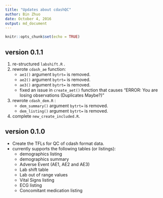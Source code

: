 ```yaml
---
title: "Updates about cdashQC"
author: Bin Zhuo
date: October 4, 2016
output: md_document
---
```


```r
knitr::opts_chunk$set(echo = TRUE)
```


## version 0.1.1
1.  re-structured `labshift.R` .
2. rewrote `cdash_ae` function:
    + `ae1()`  argument `bytrt=` is removed.
    + `ae2()`  argument `bytrt=` is removed.
    + `ae3()`  argument `bytrt=` is removed.
    + fixed an issue in `create_aet()` function that causes "ERROR: You are losing observations (Duplicates Maybe?)"
3.  rewrote `cdash_dem.R` :
    + `dem_summary()`  argument `bytrt=` is removed.
    + `dem_listing()`  argument `bytrt=` is removed.
4.  complete `new_create_included.R`. 


## version 0.1.0
 * Create the TFLs for QC of cdash format data.
 * currently supports the following tables (or listings):
    + demographics listing
    + demographics summary
    + Adverse Event (AE1, AE2 and AE3)
    + Lab shift table
    + Lab out of range values
    + Vital Signs listing
    + ECG listing
    + Concomitant medication listing
